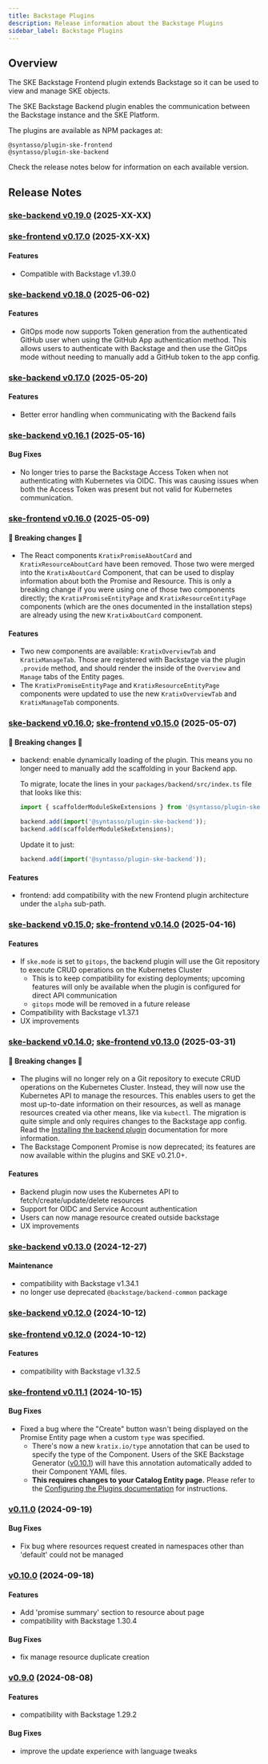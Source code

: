 ```yaml
---
title: Backstage Plugins
description: Release information about the Backstage Plugins
sidebar_label: Backstage Plugins
---
```


## Overview

The SKE Backstage Frontend plugin extends Backstage so it can be used to view
and manage SKE objects.

The SKE Backstage Backend plugin enables the communication between the Backstage
instance and the SKE Platform.

The plugins are available as NPM packages at:

```
@syntasso/plugin-ske-frontend
@syntasso/plugin-ske-backend
```

Check the release notes below for information on each available version.

## Release Notes

### [ske-backend v0.19.0](http://syntasso-enterprise-releases.s3-website.eu-west-2.amazonaws.com/#backstage/ske-backend-v0.19.0/) (2025-XX-XX)
### [ske-frontend v0.17.0](http://syntasso-enterprise-releases.s3-website.eu-west-2.amazonaws.com/#backstage/ske-frontend-v0.17.0/) (2025-XX-XX)

#### Features

* Compatible with Backstage v1.39.0


### [ske-backend v0.18.0](http://syntasso-enterprise-releases.s3-website.eu-west-2.amazonaws.com/#backstage/ske-backend-v0.18.0/) (2025-06-02)

#### Features

* GitOps mode now supports Token generation from the authenticated GitHub user
  when using the GitHub App authentication method. This allows users to
  authenticate with Backstage and then use the GitOps mode without needing to
  manually add a GitHub token to the app config.

### [ske-backend v0.17.0](http://syntasso-enterprise-releases.s3-website.eu-west-2.amazonaws.com/#backstage/ske-backend-v0.17.0/) (2025-05-20)

#### Features

* Better error handling when communicating with the Backend fails

### [ske-backend v0.16.1](http://syntasso-enterprise-releases.s3-website.eu-west-2.amazonaws.com/#backstage/ske-backend-v0.16.1/) (2025-05-16)

#### Bug Fixes

* No longer tries to parse the Backstage Access Token when not authenticating
  with Kubernetes via OIDC. This was causing issues when both the Access Token
  was present but not valid for Kubernetes communication.

### [ske-frontend v0.16.0](http://syntasso-enterprise-releases.s3-website.eu-west-2.amazonaws.com/#backstage/ske-frontend-v0.16.0/) (2025-05-09)

#### 🚨 Breaking changes 🚨

* The React components `KratixPromiseAboutCard` and `KratixResourceAboutCard`
  have been removed. Those two were merged into the `KratixAboutCard` Component,
  that can be used to display information about both the Promise and Resource.
  This is only a breaking change if you were using one of those two components
  directly; the `KratixPromiseEntityPage` and `KratixResourceEntityPage`
  components (which are the ones documented in the installation steps) are
  already using the new `KratixAboutCard` component.

#### Features

* Two new components are available: `KratixOverviewTab` and `KratixManageTab`.
  Those are registered with Backstage via the plugin `.provide` method, and
  should render the inside of the `Overview` and `Manage` tabs of the Entity
  pages.
* The `KratixPromiseEntityPage` and `KratixResourceEntityPage` components were
  updated to use the new `KratixOverviewTab` and `KratixManageTab` components.

### [ske-backend v0.16.0](http://syntasso-enterprise-releases.s3-website.eu-west-2.amazonaws.com/#backstage/ske-backend-v0.16.0/); [ske-frontend v0.15.0](http://syntasso-enterprise-releases.s3-website.eu-west-2.amazonaws.com/#backstage/ske-frontend-v0.15.0/) (2025-05-07)

#### 🚨 Breaking changes 🚨

* backend: enable dynamically loading of the plugin. This means you no longer
  need to manually add the scaffolding in your Backend app.

  To migrate, locate the lines in your `packages/backend/src/index.ts` file that looks like this:

  ```ts
  import { scaffolderModuleSkeExtensions } from '@syntasso/plugin-ske-backend';

  backend.add(import('@syntasso/plugin-ske-backend'));
  backend.add(scaffolderModuleSkeExtensions);
  ```

  Update it to just:

  ```ts
  backend.add(import('@syntasso/plugin-ske-backend'));
  ```

#### Features

* frontend: add compatibility with the new Frontend plugin architecture under the `alpha` sub-path.

### [ske-backend v0.15.0](http://syntasso-enterprise-releases.s3-website.eu-west-2.amazonaws.com/#backstage/ske-backend-v0.15.0/); [ske-frontend v0.14.0](http://syntasso-enterprise-releases.s3-website.eu-west-2.amazonaws.com/#backstage/ske-frontend-v0.14.0/) (2025-04-16)

#### Features

* If `ske.mode` is set to `gitops`, the backend plugin will use the Git repository to execute CRUD operations on the Kubernetes Cluster
    * This is to keep compatibility for existing deployments; upcoming features will only be available when the plugin is configured for direct API communication
    * `gitops` mode will be removed in a future release
* Compatibility with Backstage v1.37.1
* UX improvements

### [ske-backend v0.14.0](http://syntasso-enterprise-releases.s3-website.eu-west-2.amazonaws.com/#backstage/ske-backend-v0.14.0/); [ske-frontend v0.13.0](http://syntasso-enterprise-releases.s3-website.eu-west-2.amazonaws.com/#backstage/ske-frontend-v0.13.0/) (2025-03-31)

#### 🚨 Breaking changes 🚨

* The plugins will no longer rely on a Git repository to execute CRUD operations on the Kubernetes Cluster. Instead, they will now use the Kubernetes API to manage the resources. This enables users to get the most up-to-date information on their resources, as well as manage resources created via other means, like via `kubectl`. The migration is quite simple and only requires changes to the Backstage app config. Read the [Installing the backend plugin](/ske/integrations/backstage/plugins#installing-the-backend-plugin) documentation for more information.
* The Backstage Component Promise is now deprecated; its features are now available within the plugins and SKE v0.21.0+.

#### Features

* Backend plugin now uses the Kubernetes API to fetch/create/update/delete resources
* Support for OIDC and Service Account authentication
* Users can now manage resource created outside backstage
* UX improvements

### [ske-backend v0.13.0](http://syntasso-enterprise-releases.s3-website.eu-west-2.amazonaws.com/#backstage/ske-backend-v0.13.0/) (2024-12-27)

#### Maintenance

* compatibility with Backstage v1.34.1
* no longer use deprecated `@backstage/backend-common` package

### [ske-backend v0.12.0](http://syntasso-enterprise-releases.s3-website.eu-west-2.amazonaws.com/#backstage/ske-backend-v0.12.0/) (2024-10-12)
### [ske-frontend v0.12.0](http://syntasso-enterprise-releases.s3-website.eu-west-2.amazonaws.com/#backstage/ske-frontend-v0.12.0/) (2024-10-12)

#### Features

* compatibility with Backstage v1.32.5

### [ske-frontend v0.11.1](http://syntasso-enterprise-releases.s3-website.eu-west-2.amazonaws.com/#backstage/ske-frontend-v0.11.1/) (2024-10-15)

#### Bug Fixes

* Fixed a bug where the "Create" button wasn't being displayed on the Promise Entity page when a custom `type` was specified.
    - There's now a new `kratix.io/type` annotation that can be used to specify the type of the Component. Users of the SKE Backstage Generator ([v0.10.1](pipeline-stages/backstage-generator#v0.10.1)) will have this annotation automatically added to their Component YAML files.
    - **This requires changes to your Catalog Entity page.** Please refer to the [Configuring the Plugins documentation](../integrations/backstage/plugins#update-the-entitypage) for instructions.

### [v0.11.0](http://syntasso-enterprise-releases.s3-website.eu-west-2.amazonaws.com/#backstage/v0.11.0/) (2024-09-19)

#### Bug Fixes

* Fix bug where resources request created in namespaces other than 'default' could not be managed

### [v0.10.0](http://syntasso-enterprise-releases.s3-website.eu-west-2.amazonaws.com/#backstage/v0.10.0/) (2024-09-18)

#### Features

* Add 'promise summary' section to resource about page
* compatibility with Backstage 1.30.4

#### Bug Fixes

* fix manage resource duplicate creation

### [v0.9.0](http://syntasso-enterprise-releases.s3-website.eu-west-2.amazonaws.com/#backstage/v0.9.0/) (2024-08-08)

#### Features

* compatibility with Backstage 1.29.2

#### Bug Fixes

* improve the update experience with language tweaks
